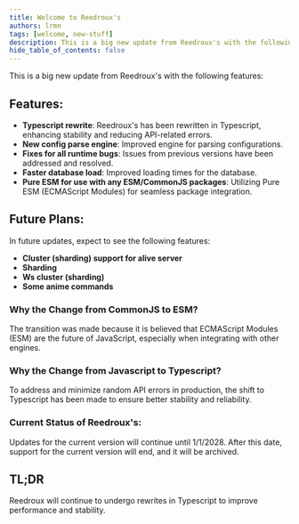 ```yaml
---
title: Welcome to Reedroux's
authors: lrmn
tags: [welcome, new-stuff]
description: This is a big new update from Reedroux's with the following features
hide_table_of_contents: false
---
```



This is a big new update from Reedroux's with the following features:

## Features:
- **Typescript rewrite**: Reedroux's has been rewritten in Typescript, enhancing stability and reducing API-related errors.
- **New config parse engine**: Improved engine for parsing configurations.
- **Fixes for all runtime bugs**: Issues from previous versions have been addressed and resolved.
- **Faster database load**: Improved loading times for the database.
- **Pure ESM for use with any ESM/CommonJS packages**: Utilizing Pure ESM (ECMAScript Modules) for seamless package integration.

## Future Plans:
In future updates, expect to see the following features:
- **Cluster (sharding) support for alive server**
- **Sharding**
- **Ws cluster (sharding)**
- **Some anime commands**

### Why the Change from CommonJS to ESM?
The transition was made because it is believed that ECMAScript Modules (ESM) are the future of JavaScript, especially when integrating with other engines.

### Why the Change from Javascript to Typescript?
To address and minimize random API errors in production, the shift to Typescript has been made to ensure better stability and reliability.

### Current Status of Reedroux's:
Updates for the current version will continue until 1/1/2028. After this date, support for the current version will end, and it will be archived.

## TL;DR
Reedroux will continue to undergo rewrites in Typescript to improve performance and stability.
